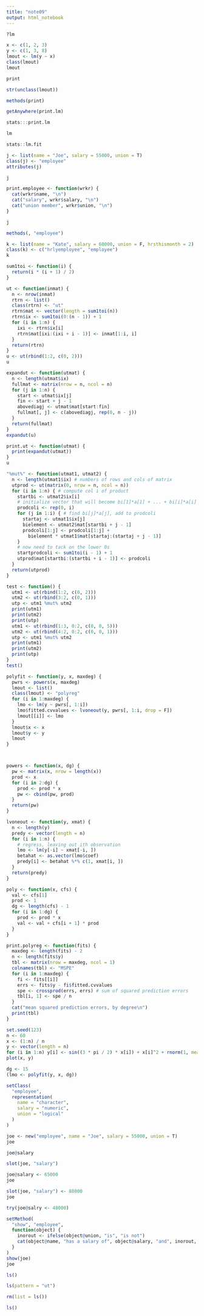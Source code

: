 ```yaml
---
title: "note09"
output: html_notebook
---
```


```r
?lm
```

```r
x <- c(1, 2, 3)
y <- c(1, 3, 8)
lmout <- lm(y ~ x)
class(lmout)
lmout
```

```r
print
```

```r
str(unclass(lmout))
```

```r
methods(print)
```

```r
getAnywhere(print.lm)
```

```r
stats:::print.lm
```

```r
lm
```

```r
stats::lm.fit
```

```r
j <- list(name = "Joe", salary = 55000, union = T)
class(j) <- "employee"
attributes(j)
```

```r
j
```

```r
print.employee <- function(wrkr) {
  cat(wrkr$name, "\n")
  cat("salary", wrkr$salary, "\n")
  cat("union member", wrkr$union, "\n")
}
```

```r
j
```

```r
methods(, "employee")
```

```r
k <- list(name = "Kate", salary = 68000, union = F, hrsthismonth = 2)
class(k) <- c("hrlyemployee", "employee")
k
```

```r
sum1toi <- function(i) {
  return(i * (i + 1) / 2)
}

ut <- function(inmat) {
  n <- nrow(inmat)
  rtrn <- list()
  class(rtrn) <- "ut"
  rtrn$mat <- vector(length = sum1toi(n))
  rtrn$ix <- sum1toi(0:(n - 1)) + 1
  for (i in 1:n) {
    ixi <- rtrn$ix[i]
    rtrn$mat[ixi:(ixi + i - 1)] <- inmat[1:i, i]
  }
  return(rtrn)
}
u <- ut(rbind(1:2, c(0, 2)))
u
```

```r
expandut <- function(utmat) {
  n <- length(utmat$ix)
  fullmat <- matrix(nrow = n, ncol = n)
  for (j in 1:n) {
    start <- utmat$ix[j]
    fin <- start + j - 1
    abovediagj <- utmat$mat[start:fin]
    fullmat[, j] <- c(abovediagj, rep(0, n - j))
  }
  return(fullmat)
}
expandut(u)
```

```r
print.ut <- function(utmat) {
  print(expandut(utmat))
}
u
```

```r
"%mut%" <- function(utmat1, utmat2) {
  n <- length(utmat1$ix) # numbers of rows and cols of matrix
  utprod <- ut(matrix(0, nrow = n, ncol = n))
  for (i in 1:n) { # compute col i of product
    startbi <- utmat2$ix[i]
    # initialize vector that will become bi[1]*a[1] + ... + bi[i]*a[i]
    prodcoli <- rep(0, i)
    for (j in 1:i) { # find bi[j]*a[j], add to prodcoli
      startaj <- utmat1$ix[j]
      bielement <- utmat2$mat[startbi + j - 1]
      prodcoli[1:j] <- prodcoli[1:j] +
        bielement * utmat1$mat[startaj:(startaj + j - 1)]
    }
    # now need to tack on the lower 0s
    startprodcoli <- sum1toi(i - 1) + 1
    utprod$mat[startbi:(startbi + i - 1)] <- prodcoli
  }
  return(utprod)
}
```

```r
test <- function() {
  utm1 <- ut(rbind(1:2, c(0, 2)))
  utm2 <- ut(rbind(3:2, c(0, 1)))
  utp <- utm1 %mut% utm2
  print(utm1)
  print(utm2)
  print(utp)
  utm1 <- ut(rbind(1:3, 0:2, c(0, 0, 5)))
  utm2 <- ut(rbind(4:2, 0:2, c(0, 0, 1)))
  utp <- utm1 %mut% utm2
  print(utm1)
  print(utm2)
  print(utp)
}
test()
```

```r
polyfit <- function(y, x, maxdeg) {
  pwrs <- powers(x, maxdeg)
  lmout <- list()
  class(lmout) <- "polyreg"
  for (i in 1:maxdeg) {
    lmo <- lm(y ~ pwrs[, 1:i])
    lmo$fitted.cvvalues <- lvoneout(y, pwrs[, 1:i, drop = F])
    lmout[[i]] <- lmo
  }
  lmout$x <- x
  lmout$y <- y
  lmout
}



powers <- function(x, dg) {
  pw <- matrix(x, nrow = length(x))
  prod <- x
  for (i in 2:dg) {
    prod <- prod * x
    pw <- cbind(pw, prod)
  }
  return(pw)
}

lvoneout <- function(y, xmat) {
  n <- length(y)
  predy <- vector(length = n)
  for (i in 1:n) {
    # regress, leaving out ith observation
    lmo <- lm(y[-i] ~ xmat[-i, ])
    betahat <- as.vector(lmo$coef)
    predy[i] <- betahat %*% c(1, xmat[i, ])
  }
  return(predy)
}

poly <- function(x, cfs) {
  val <- cfs[1]
  prod <- 1
  dg <- length(cfs) - 1
  for (i in 1:dg) {
    prod <- prod * x
    val <- val + cfs[i + 1] * prod
  }
}

print.polyreg <- function(fits) {
  maxdeg <- length(fits) - 2
  n <- length(fits$y)
  tbl <- matrix(nrow = maxdeg, ncol = 1)
  colnames(tbl) <- "MSPE"
  for (i in 1:maxdeg) {
    fi <- fits[[i]]
    errs <- fits$y - fi$fitted.cvvalues
    spe <- crossprod(errs, errs) # sum of squared prediction errors
    tbl[i, 1] <- spe / n
  }
  cat("mean squared prediction errors, by degree\n")
  print(tbl)
}
```

```r
set.seed(123)
n <- 60
x <- (1:n) / n
y <- vector(length = n)
for (i in 1:n) y[i] <- sin((3 * pi / 2) * x[i]) + x[i]^2 + rnorm(1, mean = 0, sd = 0.5)
plot(x, y)
```

```r
dg <- 15
(lmo <- polyfit(y, x, dg))
```

```r
setClass(
  "employee",
  representation(
    name = "character",
    salary = "numeric",
    union = "logical"
  )
)
```

```r
joe <- new("employee", name = "Joe", salary = 55000, union = T)
joe
```

```r
joe@salary
```

```r
slot(joe, "salary")
```

```r
joe@salary <- 65000
joe
```

```r
slot(joe, "salary") <- 88000
joe
```

```r
try(joe@salry <- 48000)
```

```r
setMethod(
  "show", "employee",
  function(object) {
    inorout <- ifelse(object@union, "is", "is not")
    cat(object@name, "has a salary of", object@salary, "and", inorout, "in the union", "\n")
  }
)
show(joe)
joe
```

```r
ls()
```

```r
ls(pattern = "ut")
```

```r
rm(list = ls())
```

```r
ls()
```
